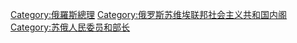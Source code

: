 [[Category:俄羅斯總理|Category:俄羅斯總理]]
[[Category:俄罗斯苏维埃联邦社会主义共和国内阁|Category:俄罗斯苏维埃联邦社会主义共和国内阁]]
[[Category:苏俄人民委员和部长|Category:苏俄人民委员和部长]]